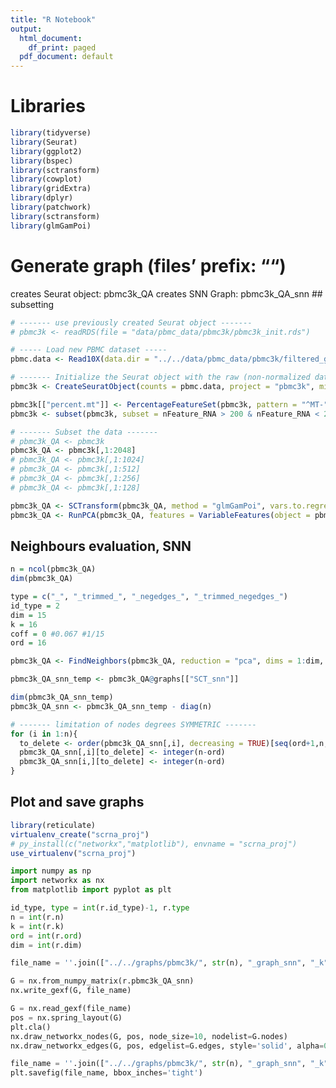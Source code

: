 ```yaml
---
title: "R Notebook"
output:
  html_document:
    df_print: paged
  pdf_document: default
---
```



# Libraries
```r
library(tidyverse)
library(Seurat)
library(ggplot2)
library(bspec)
library(sctransform)
library(cowplot)
library(gridExtra)
library(dplyr)
library(patchwork)
library(sctransform)
library(glmGamPoi)
```


# Generate graph (files' prefix: "")
creates Seurat object:   pbmc3k_QA
creates SNN Graph:       pbmc3k_QA_snn
## subsetting
```r
# ------- use previously created Seurat object -------
# pbmc3k <- readRDS(file = "data/pbmc_data/pbmc3k/pbmc3k_init.rds")

# ----- Load new PBMC dataset -----
pbmc.data <- Read10X(data.dir = "../../data/pbmc_data/pbmc3k/filtered_gene_bc_matrices/hg19/")

# ------- Initialize the Seurat object with the raw (non-normalized data) -------
pbmc3k <- CreateSeuratObject(counts = pbmc.data, project = "pbmc3k", min.cells = 3, min.features = 200)

pbmc3k[["percent.mt"]] <- PercentageFeatureSet(pbmc3k, pattern = "^MT-")
pbmc3k <- subset(pbmc3k, subset = nFeature_RNA > 200 & nFeature_RNA < 2500 & percent.mt < 5)

# ------- Subset the data -------
# pbmc3k_QA <- pbmc3k
pbmc3k_QA <- pbmc3k[,1:2048]
# pbmc3k_QA <- pbmc3k[,1:1024]
# pbmc3k_QA <- pbmc3k[,1:512]
# pbmc3k_QA <- pbmc3k[,1:256]
# pbmc3k_QA <- pbmc3k[,1:128]

pbmc3k_QA <- SCTransform(pbmc3k_QA, method = "glmGamPoi", vars.to.regress = "percent.mt", verbose = FALSE)
pbmc3k_QA <- RunPCA(pbmc3k_QA, features = VariableFeatures(object = pbmc3k_QA))
```

## Neighbours evaluation, SNN
```r
n = ncol(pbmc3k_QA)
dim(pbmc3k_QA)

type = c("_", "_trimmed_", "_negedges_", "_trimmed_negedges_")
id_type = 2
dim = 15
k = 16
coff = 0 #0.067 #1/15
ord = 16

pbmc3k_QA <- FindNeighbors(pbmc3k_QA, reduction = "pca", dims = 1:dim, k.param=k, compute.SNN=TRUE, prune.SNN=coff)

pbmc3k_QA_snn_temp <- pbmc3k_QA@graphs[["SCT_snn"]]

dim(pbmc3k_QA_snn_temp)
pbmc3k_QA_snn <- pbmc3k_QA_snn_temp - diag(n)

# ------- limitation of nodes degrees SYMMETRIC -------
for (i in 1:n){
  to_delete <- order(pbmc3k_QA_snn[,i], decreasing = TRUE)[seq(ord+1,n,1)]
  pbmc3k_QA_snn[,i][to_delete] <- integer(n-ord)
  pbmc3k_QA_snn[i,][to_delete] <- integer(n-ord)
}
```

## Plot and save graphs 
```r
library(reticulate)
virtualenv_create("scrna_proj")
# py_install(c("networkx","matplotlib"), envname = "scrna_proj")
use_virtualenv("scrna_proj")
```

```python
import numpy as np
import networkx as nx
from matplotlib import pyplot as plt

id_type, type = int(r.id_type)-1, r.type
n = int(r.n)
k = int(r.k)
ord = int(r.ord)
dim = int(r.dim)

file_name = ''.join(["../../graphs/pbmc3k/", str(n), "_graph_snn", "_k", str(k), "_dim", str(dim), type[id_type], str(ord), ".gexf"])

G = nx.from_numpy_matrix(r.pbmc3k_QA_snn)
nx.write_gexf(G, file_name)

G = nx.read_gexf(file_name)
pos = nx.spring_layout(G)
plt.cla()
nx.draw_networkx_nodes(G, pos, node_size=10, nodelist=G.nodes)
nx.draw_networkx_edges(G, pos, edgelist=G.edges, style='solid', alpha=0.5, width=1)

file_name = ''.join(["../../graphs/pbmc3k/", str(n), "_graph_snn", "_k", str(k), "_dim", str(dim), type[id_type], str(ord), ".png"])
plt.savefig(file_name, bbox_inches='tight')
```

